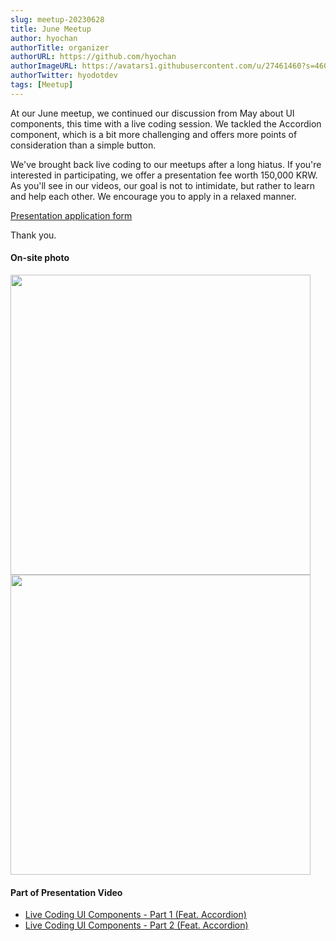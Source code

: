 ```yaml
---
slug: meetup-20230628
title: June Meetup
author: hyochan
authorTitle: organizer
authorURL: https://github.com/hyochan
authorImageURL: https://avatars1.githubusercontent.com/u/27461460?s=460&u=b5860875e26d33fd70fd210f4ea74f81cdf9d99b&v=4
authorTwitter: hyodotdev
tags: [Meetup]
---
```



At our June meetup, we continued our discussion from May about UI components, this time with a live coding session. We tackled the Accordion component, which is a bit more challenging and offers more points of consideration than a simple button.

We've brought back live coding to our meetups after a long hiatus. If you're interested in participating, we offer a presentation fee worth 150,000 KRW. As you'll see in our videos, our goal is not to intimidate, but rather to learn and help each other. We encourage you to apply in a relaxed manner.

[Presentation application form](https://forms.gle/x6oAt28FnepAAJtp6)

Thank you.

#### On-site photo

<img src="https://github.com/crossplatformkorea/crossplatformkorea.com/assets/27461460/a338f047-19ba-43bc-be1c-560070a6dc71" width="480" />

<img src="https://github.com/crossplatformkorea/crossplatformkorea.com/assets/27461460/ac91beb2-1548-4e8a-90fb-3b465a2c3387" width="480" />

#### Part of Presentation Video

- [Live Coding UI Components - Part 1 (Feat. Accordion)](https://youtu.be/zjiXDrMJ-R0)
- [Live Coding UI Components - Part 2 (Feat. Accordion)](https://youtu.be/MLJ4gXdeDHg)

<AdFitMobileBanner
  unit="DAN-MKrQwsmxT8uLhukP"
  className="adfit-middle-mobile-2023-06-28"
/>
